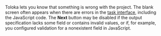 <Cut title="I created a project and a pool, but the Next button doesn't work or the preview shows a blank screen.">

Toloka lets you know that something is wrong with the project. The blank screen often appears when there are errors in the [task interface](https://toloka.ai/en/docs/glossary#task-interface), including the JavaScript code. The **Next** button may be disabled if the output specification lacks some field or contains invalid values, or if, for example, you configured validation for a nonexistent field in JavaScript.

</Cut>